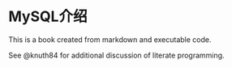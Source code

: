 # MySQL介绍

This is a book created from markdown and executable code.

See @knuth84 for additional discussion of literate programming.
